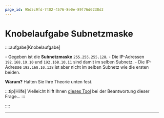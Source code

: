 ```yaml
---
page_id: 95d5c9fd-7402-4576-8e0e-89f76d6238d3
---
```


# Knobelaufgabe Subnetzmaske

::::aufgabe[Knobelaufgabe]

<TaskState id="8e78b473-bf93-450f-86c7-a2aee1f03725" />- Gegeben ist die **Subnetzmaske** `255.255.255.128`. -
Die IP-Adressen `192.168.10.10` und `192.168.10.11` sind damit im selben Subnetz. - Die IP-Adresse
`192.168.10.138` ist aber nicht im selben Subnetz wie die ersten beiden.

**Warum?** Halten Sie Ihre Theorie unten fest.

:::tip[Hilfe] Vielleicht hilft Ihnen [dieses Tool](https://oinf.ch/interactive/ips-und-netzmaske/) bei der Beantwortung dieser Frage... :::

<QuillV2 id="28add00b-83a4-46a8-87a5-4413474984c7" />
::::

---
